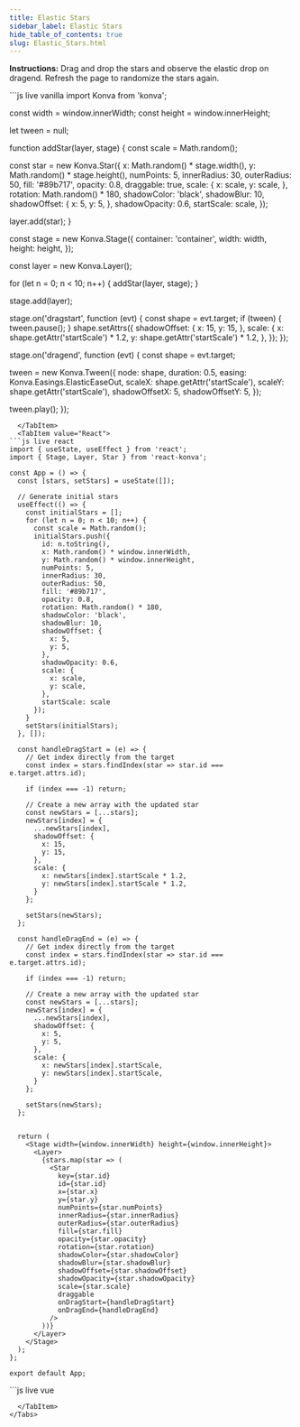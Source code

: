 ```yaml
---
title: Elastic Stars
sidebar_label: Elastic Stars
hide_table_of_contents: true
slug: Elastic_Stars.html
---
```


**Instructions:** Drag and drop the stars and observe the elastic drop on dragend. Refresh the page to randomize the stars again.


<Tabs>
  <TabItem value="Vanilla" default>
```js live vanilla
import Konva from 'konva';

const width = window.innerWidth;
const height = window.innerHeight;

let tween = null;

function addStar(layer, stage) {
  const scale = Math.random();

  const star = new Konva.Star({
    x: Math.random() * stage.width(),
    y: Math.random() * stage.height(),
    numPoints: 5,
    innerRadius: 30,
    outerRadius: 50,
    fill: '#89b717',
    opacity: 0.8,
    draggable: true,
    scale: {
      x: scale,
      y: scale,
    },
    rotation: Math.random() * 180,
    shadowColor: 'black',
    shadowBlur: 10,
    shadowOffset: {
      x: 5,
      y: 5,
    },
    shadowOpacity: 0.6,
    startScale: scale,
  });

  layer.add(star);
}

const stage = new Konva.Stage({
  container: 'container',
  width: width,
  height: height,
});

const layer = new Konva.Layer();

for (let n = 0; n < 10; n++) {
  addStar(layer, stage);
}

stage.add(layer);

stage.on('dragstart', function (evt) {
  const shape = evt.target;
  if (tween) {
    tween.pause();
  }
  shape.setAttrs({
    shadowOffset: {
      x: 15,
      y: 15,
    },
    scale: {
      x: shape.getAttr('startScale') * 1.2,
      y: shape.getAttr('startScale') * 1.2,
    },
  });
});

stage.on('dragend', function (evt) {
  const shape = evt.target;

  tween = new Konva.Tween({
    node: shape,
    duration: 0.5,
    easing: Konva.Easings.ElasticEaseOut,
    scaleX: shape.getAttr('startScale'),
    scaleY: shape.getAttr('startScale'),
    shadowOffsetX: 5,
    shadowOffsetY: 5,
  });

  tween.play();
});
```
  </TabItem>
  <TabItem value="React">
```js live react
import { useState, useEffect } from 'react';
import { Stage, Layer, Star } from 'react-konva';

const App = () => {
  const [stars, setStars] = useState([]);
  
  // Generate initial stars
  useEffect(() => {
    const initialStars = [];
    for (let n = 0; n < 10; n++) {
      const scale = Math.random();
      initialStars.push({
        id: n.toString(),
        x: Math.random() * window.innerWidth,
        y: Math.random() * window.innerHeight,
        numPoints: 5,
        innerRadius: 30,
        outerRadius: 50,
        fill: '#89b717',
        opacity: 0.8,
        rotation: Math.random() * 180,
        shadowColor: 'black',
        shadowBlur: 10,
        shadowOffset: {
          x: 5,
          y: 5,
        },
        shadowOpacity: 0.6,
        scale: {
          x: scale,
          y: scale,
        },
        startScale: scale
      });
    }
    setStars(initialStars);
  }, []);
  
  const handleDragStart = (e) => {
    // Get index directly from the target
    const index = stars.findIndex(star => star.id === e.target.attrs.id);
    
    if (index === -1) return;
    
    // Create a new array with the updated star
    const newStars = [...stars];
    newStars[index] = {
      ...newStars[index],
      shadowOffset: {
        x: 15,
        y: 15,
      },
      scale: {
        x: newStars[index].startScale * 1.2,
        y: newStars[index].startScale * 1.2,
      }
    };
    
    setStars(newStars);
  };
  
  const handleDragEnd = (e) => {
    // Get index directly from the target
    const index = stars.findIndex(star => star.id === e.target.attrs.id);
    
    if (index === -1) return;
    
    // Create a new array with the updated star
    const newStars = [...stars];
    newStars[index] = {
      ...newStars[index],
      shadowOffset: {
        x: 5,
        y: 5,
      },
      scale: {
        x: newStars[index].startScale,
        y: newStars[index].startScale,
      }
    };
    
    setStars(newStars);
  };
  

  return (
    <Stage width={window.innerWidth} height={window.innerHeight}>
      <Layer>
        {stars.map(star => (
          <Star
            key={star.id}
            id={star.id}
            x={star.x}
            y={star.y}
            numPoints={star.numPoints}
            innerRadius={star.innerRadius}
            outerRadius={star.outerRadius}
            fill={star.fill}
            opacity={star.opacity}
            rotation={star.rotation}
            shadowColor={star.shadowColor}
            shadowBlur={star.shadowBlur}
            shadowOffset={star.shadowOffset}
            shadowOpacity={star.shadowOpacity}
            scale={star.scale}
            draggable
            onDragStart={handleDragStart}
            onDragEnd={handleDragEnd}
          />
        ))}
      </Layer>
    </Stage>
  );
};

export default App;
```
  </TabItem>
  <TabItem value="Vue">
```js live vue
<template>
  <v-stage :config="stageConfig">
    <v-layer>
      <v-star
        v-for="star in stars"
        :key="star.id"
        :config="star"
        @dragstart="handleDragStart"
        @dragend="handleDragEnd"
        @dragmove="handleDragMove"
      />
    </v-layer>
  </v-stage>
</template>

<script setup>
import { ref, onMounted } from 'vue';

const stageConfig = {
  width: window.innerWidth,
  height: window.innerHeight
};

const stars = ref([]);

// Generate initial stars
onMounted(() => {
  const initialStars = [];
  
  for (let n = 0; n < 10; n++) {
    const scale = Math.random();
    const id = n.toString();
    
    initialStars.push({
      id: id,
      x: Math.random() * window.innerWidth,
      y: Math.random() * window.innerHeight,
      numPoints: 5,
      innerRadius: 30,
      outerRadius: 50,
      fill: '#89b717',
      opacity: 0.8,
      rotation: Math.random() * 180,
      shadowColor: 'black',
      shadowBlur: 10,
      shadowOffset: {
        x: 5,
        y: 5,
      },
      shadowOpacity: 0.6,
      scale: {
        x: scale,
        y: scale,
      },
      startScale: scale,
      draggable: true
    });
  }
  
  stars.value = initialStars;
});

const handleDragStart = (e) => {
  const id = e.target.id();
  const starIndex = stars.value.findIndex(star => star.id === id);
  
  if (starIndex === -1) return;
  
  // Update the star's properties
  const star = {...stars.value[starIndex]};
  star.shadowOffset = {
    x: 15,
    y: 15
  };
  star.scale = {
    x: star.startScale * 1.2,
    y: star.startScale * 1.2
  };
  
  // Update star in the array
  stars.value[starIndex] = star;
};

const handleDragEnd = (e) => {
  const id = e.target.id();
  const starIndex = stars.value.findIndex(star => star.id === id);
  
  if (starIndex === -1) return;
  
  // Update the star's properties for animation back
  const star = {...stars.value[starIndex]};
  star.shadowOffset = {
    x: 5,
    y: 5
  };
  star.scale = {
    x: star.startScale,
    y: star.startScale
  };
  
  // Update star in the array
  stars.value[starIndex] = star;
};

const handleDragMove = (e) => {
  const id = e.target.id();
  const starIndex = stars.value.findIndex(star => star.id === id);
  
  if (starIndex === -1) return;
  
  // Update the star's position
  const star = {...stars.value[starIndex]};
  star.x = e.target.x();
  star.y = e.target.y();
  
  // Update star in the array
  stars.value[starIndex] = star;
};
</script>
```
  </TabItem>
</Tabs> 
